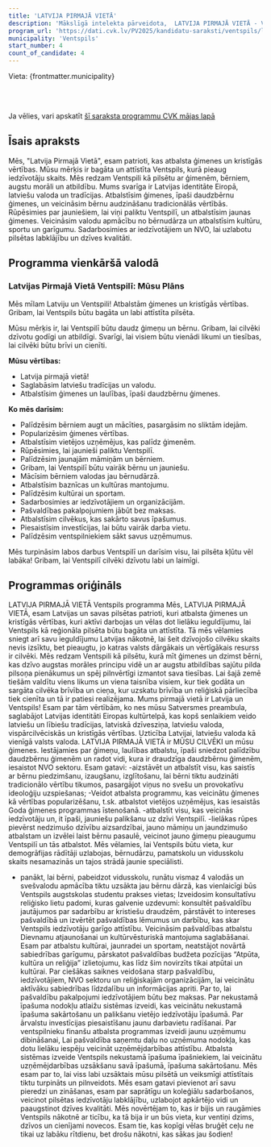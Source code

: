 ```yaml
---
title: 'LATVIJA PIRMAJĀ VIETĀ'
description: 'Mākslīgā intelekta pārveidota,  LATVIJA PIRMAJĀ VIETĀ - Ventspils programma vienkāršā valodā'
program_url: 'https://dati.cvk.lv/PV2025/kandidatu-saraksti/ventspils/latvija-pirmaja-vieta'
municipality: 'Ventspils'
start_number: 4
count_of_candidate: 4
---
```



Vieta: {frontmatter.municipality}<br/>

<Badge text="Ģimenes atbalsts" variant="note" size="small" /> <Badge text="Kristīgās vērtības" variant="note" size="small" /> <Badge text="Iedzīvotāju labklājība" variant="note" size="small" /> <Badge text="Uzņēmējdarbības atbalsts" variant="note" size="small" /> <Badge text="Latviskā identitāte" variant="note" size="small" />

<br/><br/> 

<Card title='Šis ir mākslīga intelekta ģenerēts apraksts' icon='starlight'>
    Ja vēlies, vari apskatīt <a href={frontmatter.program_url} target='_blank'>šī saraksta programmu CVK mājas lapā</a>
    </Card>

## Īsais apraksts

Mēs, "Latvija Pirmajā Vietā", esam patrioti, kas atbalsta ģimenes un kristīgās vērtības. Mūsu mērķis ir bagāta un attīstīta Ventspils, kurā pieaug iedzīvotāju skaits. Mēs redzam Ventspili kā pilsētu ar ģimenēm, bērniem, augstu morāli un atbildību. Mums svarīga ir Latvijas identitāte Eiropā, latviešu valoda un tradīcijas. Atbalstīsim ģimenes, īpaši daudzbērnu ģimenes, un veicināsim bērnu audzināšanu tradicionālās vērtībās. Rūpēsimies par jauniešiem, lai viņi paliktu Ventspilī, un atbalstīsim jaunas ģimenes. Veicināsim valodu apmācību no bērnudārza un atbalstīsim kultūru, sportu un garīgumu. Sadarbosimies ar iedzīvotājiem un NVO, lai uzlabotu pilsētas labklājību un dzīves kvalitāti.

## Programma vienkāršā valodā

### Latvijas Pirmajā Vietā Ventspilī: Mūsu Plāns

Mēs mīlam Latviju un Ventspili! Atbalstām ģimenes un kristīgās vērtības. Gribam, lai Ventspils būtu bagāta un labi attīstīta pilsēta.

Mūsu mērķis ir, lai Ventspilī būtu daudz ģimeņu un bērnu. Gribam, lai cilvēki dzīvotu godīgi un atbildīgi. Svarīgi, lai visiem būtu vienādi likumi un tiesības, lai cilvēki būtu brīvi un cienīti.

**Mūsu vērtības:**

*   Latvija pirmajā vietā!
*   Saglabāsim latviešu tradīcijas un valodu.
*   Atbalstīsim ģimenes un laulības, īpaši daudzbērnu ģimenes.

**Ko mēs darīsim:**

*   Palīdzēsim bērniem augt un mācīties, pasargāsim no sliktām idejām.
*   Popularizēsim ģimenes vērtības.
*   Atbalstīsim vietējos uzņēmējus, kas palīdz ģimenēm.
*   Rūpēsimies, lai jaunieši paliktu Ventspilī.
*   Palīdzēsim jaunajām māmiņām un bērniem.
*   Gribam, lai Ventspilī būtu vairāk bērnu un jauniešu.
*   Mācīsim bērniem valodas jau bērnudārzā.
*   Atbalstīsim baznīcas un kultūras mantojumu.
*   Palīdzēsim kultūrai un sportam.
*   Sadarbosimies ar iedzīvotājiem un organizācijām.
*   Pašvaldības pakalpojumiem jābūt bez maksas.
*   Atbalstīsim cilvēkus, kas sakārto savus īpašumus.
*   Piesaistīsim investīcijas, lai būtu vairāk darba vietu.
*   Palīdzēsim ventspilniekiem sākt savus uzņēmumus.

Mēs turpināsim labos darbus Ventspilī un darīsim visu, lai pilsēta kļūtu vēl labāka! Gribam, lai Ventspilī cilvēki dzīvotu labi un laimīgi.

## Programmas oriģināls

LATVIJA PIRMAJĀ VIETĀ Ventspils programma
Mēs, LATVIJA PIRMAJĀ VIETĀ, esam Latvijas un savas pilsētas patrioti, kuri atbalsta ģimenes un kristīgās vērtības, kuri aktīvi darbojas un vēlas dot lielāku ieguldījumu, lai Ventspils kā reģionāla pilsēta būtu bagāta un attīstīta. Tā mēs vēlamies sniegt arī savu ieguldījumu Latvijas nākotnē, lai šeit dzīvojošo cilvēku skaits nevis izsīktu, bet pieaugtu, jo katras valsts dārgākais un vērtīgākais resurss ir cilvēki.
Mēs redzam Ventspili kā pilsētu, kurā mīt ģimenes un dzimst bērni, kas dzīvo augstas morāles principu vidē un ar augstu atbildības sajūtu pilda pilsoņa pienākumus un spēj pilnvērtīgi izmantot sava tiesības. Lai šajā zemē tiešām valdītu viens likums un viena taisnība visiem, kur tiek godāta un sargāta cilvēka brīvība un cieņa, kur uzskatu brīvība un reliģiskā pārliecība tiek cienīta un tā ir patiesi realizējama.
Mums pirmajā vietā ir Latvija un Ventspils!
Esam par tām vērtībām, ko nes mūsu Satversmes preambula, saglabājot Latvijas identitāti Eiropas kultūrtelpā, kas kopš senlaikiem veido latviešu un lībiešu tradīcijas, latviskā dzīvesziņa, latviešu valoda, vispārcilvēciskās un kristīgās vērtības. Uzticība Latvijai, latviešu valoda kā vienīgā valsts valoda.
LATVIJA PIRMAJĀ VIETĀ ir MŪSU CILVĒKI un mūsu ģimenes.
Iestājamies par ģimeņu, laulības atbalstu, īpaši sniedzot palīdzību daudzbērnu ģimenēm un radot vidi, kura ir draudzīga daudzbērnu ģimenēm, iesaistot NVO sektoru.
Esam gatavi:
-aizstāvēt un atbalstīt visu, kas saistīs ar bērnu piedzimšanu, izaugšanu, izglītošanu, lai bērni tiktu audzināti tradicionālo vērtību tikumos, pasargājot viņus no svešu un provokatīvu ideoloģiju uzspiešanas;
-Veidot atbalsta programmu, kas veicinātu ģimenes kā vērtības popularizēšanu, t.sk. atbalstot vietējos uzņēmējus, kas iesaistās Goda ģimenes programmas īstenošanā.
-atbalstīt visu, kas veicinās iedzīvotāju un, it īpaši, jauniešu palikšanu uz dzīvi Ventspilī.
-lielākas rūpes pievērst nedzimušo dzīvību aizsardzībai, jauno māmiņu un jaundzimušo atbalstam un izvēlei laist bērnu pasaulē, veicinot jauno ģimeņu pieaugumu Ventspilī un tās atbalstot. Mēs vēlamies, lai Ventspils būtu vieta, kur demogrāfijas rādītāji uzlabojas, bērnudārzu, pamatskolu un vidusskolu skaits nesamazinās un tajos strādā jaunie speciālisti.
- panākt, lai bērni, pabeidzot vidusskolu, runātu vismaz 4 valodās un svešvalodu apmācība tiktu uzsākta jau bērnu dārzā, kas vienlaicīgi būs Ventspils augstskolas studentu prakses vietas;
Izveidosim konsultatīvu reliģisko lietu padomi, kuras galvenie uzdevumi: konsultēt pašvaldību jautājumos par sadarbību ar kristiešu draudzēm, pārstāvēt to intereses pašvaldībā un izvērtēt pašvaldības lēmumus un darbību, kas skar Ventspils iedzīvotāju garīgo attīstību.
Veicināsim pašvaldības atbalstu Dievnamu atjaunošanai un kultūrvēsturiskā mantojuma saglabāšanai.
Esam par atbalstu kultūrai, jaunradei un sportam, neatstājot novārtā sabiedrības garīgumu, pārskatot pašvaldības budžeta pozīcijas “Atpūta, kultūra un reliģija” izlietojumu, kas līdz šim novirzīts tikai atpūtai un kultūrai.
Par ciešākas saiknes veidošana starp pašvaldību, iedzīvotājiem, NVO sektoru un reliģiskajām organizācijām, lai veicinātu aktīvāku sabiedrības līdzdalību un informācijas apriti.
Par to, lai pašvaldību pakalpojumi iedzīvotājiem būtu bez maksas.
Par nekustamā īpašuma nodokļu atlaižu sistēmas izveidi, kas veicinātu nekustamā īpašuma sakārtošanu un palikšanu vietējo iedzīvotāju īpašumā.
Par ārvalstu investīcijas piesaistīšanu jaunu darbavietu radīšanai.
Par ventspilnieku finanšu atbalsta programmas izveidi jaunu uzņēmumu dibināšanai,
Lai pašvaldība saņemtu daļu no uzņēmuma nodokļa, kas dotu lielāku iespēju veicināt uzņēmējdarbības attīstību.
Atbalsta sistēmas izveide Ventspils nekustamā īpašuma īpašniekiem, lai veicinātu uzņēmējdarbības uzsākšanu savā īpašumā, īpašuma sakārtošanu.
Mēs esam par to, lai viss labi uzsāktais mūsu pilsētā un veiksmīgi attīstītais tiktu turpināts un pilnveidots. Mēs esam gatavi pievienot arī savu pieredzi un zināšanas, esam par saprātīgu un koleģiālu sadarbošanos, veicinot pilsētas iedzīvotāju labklājību, uzlabojot apkārtējo vidi un paaugstinot dzīves kvalitāti.
Mēs novērtējam to, kas ir bijis un raugāmies Ventspils nākotnē ar ticību, ka tā bija ir un būs vieta, kur ventiņi dzims, dzīvos un cienījami novecos. Esam tie, kas kopīgi vēlas bruģēt ceļu ne tikai uz labāku rītdienu, bet drošu nākotni, kas sākas jau šodien!

